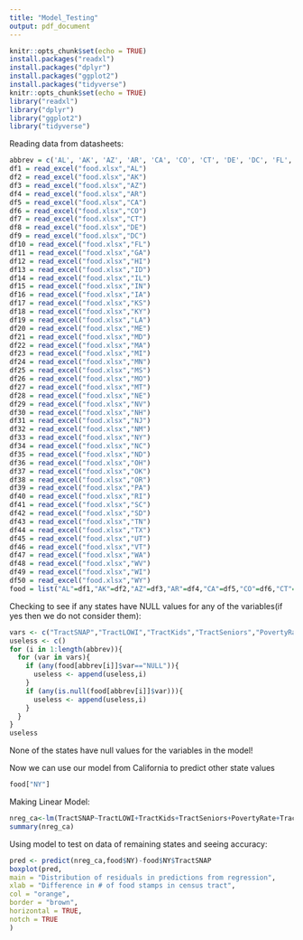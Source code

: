 ```yaml
---
title: "Model_Testing"
output: pdf_document
---
```


```r
knitr::opts_chunk$set(echo = TRUE)
install.packages("readxl")
install.packages("dplyr")
install.packages("ggplot2")
install.packages("tidyverse")
knitr::opts_chunk$set(echo = TRUE)
library("readxl")
library("dplyr")
library("ggplot2")
library("tidyverse")
```
Reading data from datasheets:
```r
abbrev = c('AL', 'AK', 'AZ', 'AR', 'CA', 'CO', 'CT', 'DE', 'DC', 'FL', 'GA', 'HI', 'ID', 'IL', 'IN', 'IA', 'KS', 'KY', 'LA', 'ME', 'MD', 'MA', 'MI', 'MN', 'MS', 'MO', 'MT', 'NE', 'NV', 'NH', 'NJ', 'NM', 'NY', 'NC', 'ND', 'OH', 'OK', 'OR', 'PA', 'RI', 'SC', 'SD', 'TN', 'TX', 'UT', 'VT', 'WA', 'WV', 'WI', 'WY')
df1 = read_excel("food.xlsx","AL")
df2 = read_excel("food.xlsx","AK")
df3 = read_excel("food.xlsx","AZ")
df4 = read_excel("food.xlsx","AR")
df5 = read_excel("food.xlsx","CA")
df6 = read_excel("food.xlsx","CO")
df7 = read_excel("food.xlsx","CT")
df8 = read_excel("food.xlsx","DE")
df9 = read_excel("food.xlsx","DC")
df10 = read_excel("food.xlsx","FL")
df11 = read_excel("food.xlsx","GA")
df12 = read_excel("food.xlsx","HI")
df13 = read_excel("food.xlsx","ID")
df14 = read_excel("food.xlsx","IL")
df15 = read_excel("food.xlsx","IN")
df16 = read_excel("food.xlsx","IA")
df17 = read_excel("food.xlsx","KS")
df18 = read_excel("food.xlsx","KY")
df19 = read_excel("food.xlsx","LA")
df20 = read_excel("food.xlsx","ME")
df21 = read_excel("food.xlsx","MD")
df22 = read_excel("food.xlsx","MA")
df23 = read_excel("food.xlsx","MI")
df24 = read_excel("food.xlsx","MN")
df25 = read_excel("food.xlsx","MS")
df26 = read_excel("food.xlsx","MO")
df27 = read_excel("food.xlsx","MT")
df28 = read_excel("food.xlsx","NE")
df29 = read_excel("food.xlsx","NV")
df30 = read_excel("food.xlsx","NH")
df31 = read_excel("food.xlsx","NJ")
df32 = read_excel("food.xlsx","NM")
df33 = read_excel("food.xlsx","NY")
df34 = read_excel("food.xlsx","NC")
df35 = read_excel("food.xlsx","ND")
df36 = read_excel("food.xlsx","OH")
df37 = read_excel("food.xlsx","OK")
df38 = read_excel("food.xlsx","OR")
df39 = read_excel("food.xlsx","PA")
df40 = read_excel("food.xlsx","RI")
df41 = read_excel("food.xlsx","SC")
df42 = read_excel("food.xlsx","SD")
df43 = read_excel("food.xlsx","TN")
df44 = read_excel("food.xlsx","TX")
df45 = read_excel("food.xlsx","UT")
df46 = read_excel("food.xlsx","VT")
df47 = read_excel("food.xlsx","WA")
df48 = read_excel("food.xlsx","WV")
df49 = read_excel("food.xlsx","WI")
df50 = read_excel("food.xlsx","WY")
food = list("AL"=df1,"AK"=df2,"AZ"=df3,"AR"=df4,"CA"=df5,"CO"=df6,"CT"=df7,"DE"=df8,"DC"=df9,"FL"=df10,"GA"=df11,"HI"=df12,"ID"=df13,"IL"=df14,"IN"=df15,"IA"=df16,"KS"=df17,"KY"=df18,"LA"=df19,"ME"=df20,"MD"=df21,"MA"=df22,"MI"=df23,"MN"=df24,"MS"=df25,"MO"=df26,"MT"=df27,"NE"=df28,"NV"=df29,"NH"=df30,"NJ"=df31,"NM"=df32,"NY"=df33,"NC"=df34,"ND"=df35,"OH"=df36,"OK"=df37,"OR"=df38,"PA"=df39,"RI"=df40,"SC"=df41,"SD"=df42,"TN"=df43,"TX"=df44,"UT"=df45,"VT"=df46,"WA"=df47,"WV"=df48,"WI"=df49,"WY"=df50)
```

Checking to see if any states have NULL values for any of the variables(if yes then we do not consider them):
```r
vars <- c("TractSNAP","TractLOWI","TractKids","TractSeniors","PovertyRate","TractAsian","TractNHOPI","TractAIAN","TractHispanic","TractHUNV","TractBlack","TractWhite")
useless <- c()
for (i in 1:length(abbrev)){
  for (var in vars){
    if (any(food[abbrev[i]]$var=="NULL")){
      useless <- append(useless,i)
    }
    if (any(is.null(food[abbrev[i]]$var))){
      useless <- append(useless,i)
    }
  }
}
useless
```


None of the states have null values for the variables in the model!

Now we can use our model from California to predict other state values
```r
food["NY"]
```
Making Linear Model:
```r
nreg_ca<-lm(TractSNAP~TractLOWI+TractKids+TractSeniors+PovertyRate+TractAsian+TractNHOPI+TractAIAN+TractHispanic+TractHUNV+TractBlack+TractWhite,data=food$CA)
summary(nreg_ca)
```

Using model to test on data of remaining states and seeing accuracy:
```r
pred <- predict(nreg_ca,food$NY)-food$NY$TractSNAP
boxplot(pred,
main = "Distribution of residuals in predictions from regression",
xlab = "Difference in # of food stamps in census tract",
col = "orange",
border = "brown",
horizontal = TRUE,
notch = TRUE
)
```